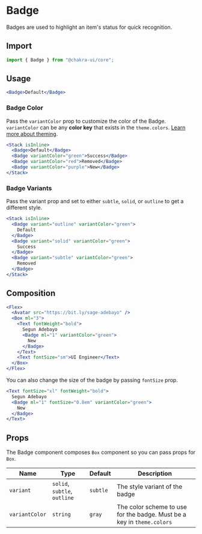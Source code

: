 # Badge

Badges are used to highlight an item's status for quick recognition.

## Import

```js
import { Badge } from "@chakra-ui/core";
```

## Usage

```jsx
<Badge>Default</Badge>
```

### Badge Color

Pass the `variantColor` prop to customize the color of the Badge. `variantColor`
can be any **color key** that exists in the `theme.colors`.
[Learn more about theming](/theming).

```jsx
<Stack isInline>
  <Badge>Default</Badge>
  <Badge variantColor="green">Success</Badge>
  <Badge variantColor="red">Removed</Badge>
  <Badge variantColor="purple">New</Badge>
</Stack>
```

### Badge Variants

Pass the variant prop and set to either `subtle`, `solid`, or `outline` to get a
different style.

```jsx
<Stack isInline>
  <Badge variant="outline" variantColor="green">
    Default
  </Badge>
  <Badge variant="solid" variantColor="green">
    Success
  </Badge>
  <Badge variant="subtle" variantColor="green">
    Removed
  </Badge>
</Stack>
```

## Composition

```jsx
<Flex>
  <Avatar src="https://bit.ly/sage-adebayo" />
  <Box ml="3">
    <Text fontWeight="bold">
      Segun Adebayo
      <Badge ml="1" variantColor="green">
        New
      </Badge>
    </Text>
    <Text fontSize="sm">UI Engineer</Text>
  </Box>
</Flex>
```

You can also change the size of the badge by passing `fontSize` prop.

```jsx
<Text fontSize="xl" fontWeight="bold">
  Segun Adebayo
  <Badge ml="1" fontSize="0.8em" variantColor="green">
    New
  </Badge>
</Text>
```

## Props

The Badge component composes `Box` component so you can pass props for `Box`.

| Name           | Type                         | Default  | Description                                                            |
| -------------- | ---------------------------- | -------- | ---------------------------------------------------------------------- |
| `variant`      | `solid`, `subtle`, `outline` | `subtle` | The style variant of the badge                                         |
| `variantColor` | `string`                     | `gray`   | The color scheme to use for the badge. Must be a key in `theme.colors` |
